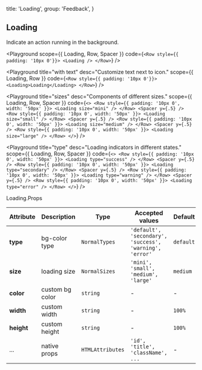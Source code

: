 
  title: 'Loading',
  group: 'Feedback',
}

## Loading

Indicate an action running in the background.

<Playground
  scope={{ Loading, Row, Spacer }}
  code={`
<Row style={{ padding: '10px 0'}}>
  <Loading />
</Row>
`} />

<Playground
  title="with text"
  desc="Customize text next to icon."
  scope={{ Loading, Row }}
  code={`
<Row style={{ padding: '10px 0'}}>
  <Loading>Loading</Loading>
</Row>
`} />

<Playground
  title="sizes"
  desc="Components of different sizes."
  scope={{ Loading, Row, Spacer }}
  code={`
<>
  <Row style={{ padding: '10px 0', width: '50px' }}>
    <Loading size="mini" />
  </Row>
  <Spacer y={.5} />
  <Row style={{ padding: '10px 0', width: '50px' }}>
    <Loading size="small" />
  </Row>
  <Spacer y={.5} />
  <Row style={{ padding: '10px 0', width: '50px' }}>
    <Loading size="medium" />
  </Row>
  <Spacer y={.5} />
  <Row style={{ padding: '10px 0', width: '50px' }}>
    <Loading size="large" />
  </Row>
</>
`} />


<Playground
  title="type"
  desc="Loading indicators in different states."
  scope={{ Loading, Row, Spacer }}
  code={`
<>
  <Row style={{ padding: '10px 0', width: '50px' }}>
    <Loading type="success" />
  </Row>
  <Spacer y={.5} />
  <Row style={{ padding: '10px 0', width: '50px' }}>
    <Loading type="secondary" />
  </Row>
  <Spacer y={.5} />
  <Row style={{ padding: '10px 0', width: '50px' }}>
    <Loading type="warning" />
  </Row>
  <Spacer y={.5} />
  <Row style={{ padding: '10px 0', width: '50px' }}>
    <Loading type="error" />
  </Row>
</>
`} />

<Attributes edit="/pages/en-us/components/loading.mdx">
<Attributes.Title>Loading.Props</Attributes.Title>

| Attribute | Description | Type | Accepted values | Default
| ---------- | ---------- | ---- |  -------------- | ------ |
| **type** | bg-color type | `NormalTypes` | `'default', 'secondary', 'success', 'warning', 'error'` | `default` |
| **size** | loading size | `NormalSizes` | `'mini', 'small', 'medium', 'large'` | `medium` |
| **color** | custom bg color | `string` | - | - |
| **width** | custom width | `string` | - | `100%` |
| **height** | custom height | `string` | - | `100%` |
| ... | native props | `HTMLAttributes` | `'id', 'title', 'className', ...` | - |

</Attributes>

